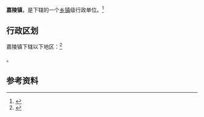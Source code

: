 {{中国乡级行政区|62/12/27/105/000}}

'''嘉陵镇'''，是{{PRC admin/fullname|62/12/27/105/000|3}}下辖的一个[[乡镇|乡镇]]级行政单位。<ref>{{PRC admin/ref sgc|{{PRC admin/parent|62/12/27/105/000}}}}</ref>

== 行政区划 ==

嘉陵镇下辖以下地区：<ref>{{PRC admin/ref sgc|62/12/27/105/000}}</ref>

{{PRC admin/children|62/12/27/105/000}}。

== 参考资料 ==

{{reflist}}

{{行政区划小作品}}
{{PRC admin/navcat|62/12/27/105/000}}